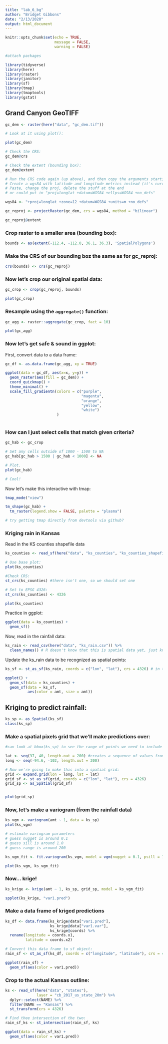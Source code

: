 ```yaml
---
title: "lab_6_bg"
author: "Bridget Gibbons"
date: "2/13/2020"
output: html_document
---
```


```r
knitr::opts_chunk$set(echo = TRUE,
                      message = FALSE,
                      warning = FALSE)
```

```r
#attach packages

library(tidyverse)
library(here)
library(raster)
library(janitor)
library(sf)
library(tmap)
library(tmaptools)
library(gstat)

```

## Grand Canyon GeoTIFF

```r
gc_dem <- raster(here("data", "gc_dem.tif"))

# Look at it using plot():

plot(gc_dem)

# Check the CRS:
gc_dem@crs

# Check the extent (bounding box):
gc_dem@extent

# Run the CRS code again (up above), and then copy the arguments starting with the plus sign to the end
# Create a wgs84 with latitude and longitude metrics instead (it's currently in utm)
# Paste, change the proj, delete the stuff at the end
# or could put in "proj=longlat +datum=WGS84 +ellps=WGS84 +no_defs"

wgs84 <- "+proj=longlat +zone=12 +datum=WGS84 +units=m +no_defs" 

gc_reproj <- projectRaster(gc_dem, crs = wgs84, method = "bilinear")

gc_reproj@extent

```


### Crop raster to a smaller area (bounding box):

```r

bounds <- as(extent(-112.4, -112.0, 36.1, 36.3), 'SpatialPolygons')

```

### Make the CRS of our bounding boz the same as for gc_reproj:

```r
crs(bounds) <- crs(gc_reproj)
```

### Now let's crop our original spatial data:
```r

gc_crop <- crop(gc_reproj, bounds)

plot(gc_crop)

```

### Resample using the `aggregate()` function:

```r
gc_agg <- raster::aggregate(gc_crop, fact = 10)

plot(gc_agg)
```

### Now let's get safe & sound in ggplot:

First, convert data to a data frame:

```r
gc_df <- as.data.frame(gc_agg, xy = TRUE)

ggplot(data = gc_df, aes(x=x, y=y)) +
  geom_raster(aes(fill = gc_dem)) +
  coord_quickmap() +
  theme_minimal() +
  scale_fill_gradientn(colors = c("purple",
                                  "magenta",
                                  "orange",
                                  "yellow", 
                                  "white")
                       )
  
```

### How can I just select cells that match given criteria?

```r

gc_hab <- gc_crop

# Set any cells outside of 1000 - 1500 to NA
gc_hab[gc_hab > 1500 | gc_hab < 1000] <- NA

# Plot.
plot(gc_hab)

# Cool! 

```

Now let's make this interactive with tmap:

```r
tmap_mode("view")

tm_shape(gc_hab) +
  tm_raster(legend.show = FALSE, palette = "plasma")

# try getting tmap directly from devtools via github?
```

### Kriging rain in Kansas

Read in the KS counties shapefile data

```r
ks_counties <- read_sf(here("data", "ks_counties", "ks_counties_shapefile.shp"))

# Use base plot:
plot(ks_counties)

#Check CRS:
st_crs(ks_counties) #there isn't one, so we should set one

# Set to EPSG 4326:
st_crs(ks_counties) <- 4326

plot(ks_counties)

```

Practice in ggplot:
```r

ggplot(data = ks_counties) +
  geom_sf()

```

Now, read in the rainfall data:

```r
ks_rain <- read_csv(here("data", "ks_rain.csv")) %>% 
  clean_names() # R doesn't know that this is spatial data yet, just knows it has a column called lat and lon
```

Update the ks_rain data to be recognized as spatial points:

```r

ks_sf <- st_as_sf(ks_rain, coords = c("lon", "lat"), crs = 4326) # in the order of longitude and then latitude always, not the order of the columns

```

```r
ggplot() +
  geom_sf(data = ks_counties) +
  geom_sf(data = ks_sf,
          aes(color = amt, size = amt))
```

## Kriging to predict rainfall:

```r
ks_sp <- as_Spatial(ks_sf)
class(ks_sp)
```

### Make a spatial pixels grid that we'll make predictions over:

```r
#can look at bbox(ks_sp) to see the range of points we need to include

lat <- seq(37, 40, length.out = 200) #creates a sequence of values from 37.0 to 40.0 with 200 evenly spaced values between them
long <- seq(-94.6, -102, length.out = 200)

# Now we're going to make this into a spatial grid:
grid <- expand.grid(lon = long, lat = lat)
grid_sf <- st_as_sf(grid, coords = c("lon", "lat"), crs = 4326)
grid_sp <- as_Spatial(grid_sf)


plot(grid_sp)
```

### Now, let's make a variogram (from the rainfall data)

```r
ks_vgm <- variogram(amt ~ 1, data = ks_sp)
plot(ks_vgm)

# estimate variogram parameters
# guess nugget is around 0.1
# guess sill is around 1.0
# guess range is around 200

ks_vgm_fit <- fit.variogram(ks_vgm, model = vgm(nugget = 0.1, psill = 1.0, range = 200, model = "Sph"))

plot(ks_vgm, ks_vgm_fit)

```

### Now... krige!

```r

ks_krige <- krige(amt ~ 1, ks_sp, grid_sp, model = ks_vgm_fit)

```

```r
spplot(ks_krige, "var1.pred")
```

### Make a data frame of kriged predictions

```r
ks_df <- data.frame(ks_krige@data["var1.pred"],
                    ks_krige@data["var1.var"],
                    ks_krige@coords) %>% 
  rename(longitude = coords.x1,
         latitude = coords.x2)

# Convert this data frame to sf object:
rain_sf <- st_as_sf(ks_df, coords = c("longitude", "latitude"), crs = 4326)

ggplot(rain_sf) +
  geom_sf(aes(color = var1.pred))
```

### Crop to the actual Kansas outline:

```r
ks <- read_sf(here("data", "states"),
              layer = "cb_2017_us_state_20m") %>% 
  dplyr::select(NAME) %>% 
  filter(NAME == "Kansas") %>% 
  st_transform(crs = 4326)
```

```r
# Find thee intersection of the two:
rain_sf_ks <- st_intersection(rain_sf, ks)

ggplot(data = rain_sf_ks) +
  geom_sf(aes(color = var1.pred))
```

